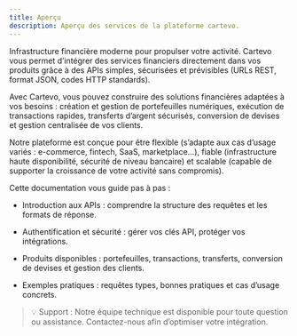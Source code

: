 ```yaml
---
title: Aperçu
description: Aperçu des services de la plateforme cartevo.
---
```



Infrastructure financière moderne pour propulser votre activité.
Cartevo vous permet d’intégrer des services financiers directement dans vos produits grâce à des APIs simples, sécurisées et prévisibles (URLs REST, format JSON, codes HTTP standards).

Avec Cartevo, vous pouvez construire des solutions financières adaptées à vos besoins : création et gestion de portefeuilles numériques, exécution de transactions rapides, transferts d’argent sécurisés, conversion de devises et gestion centralisée de vos clients.

Notre plateforme est conçue pour être flexible (s’adapte aux cas d’usage variés : e-commerce, fintech, SaaS, marketplace…), fiable (infrastructure haute disponibilité, sécurité de niveau bancaire) et scalable (capable de supporter la croissance de votre activité sans compromis).

Cette documentation vous guide pas à pas :

- Introduction aux APIs : comprendre la structure des requêtes et les formats de réponse.

- Authentification et sécurité : gérer vos clés API, protéger vos intégrations.

- Produits disponibles : portefeuilles, transactions, transferts, conversion de devises et gestion des clients.

- Exemples pratiques : requêtes types, bonnes pratiques et cas d’usage concrets.

>💡 Support : Notre équipe technique est disponible pour toute question ou assistance. Contactez-nous afin d’optimiser votre intégration.

